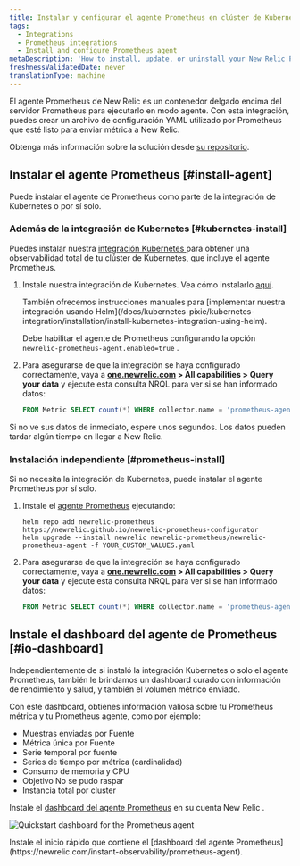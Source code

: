 ```yaml
---
title: Instalar y configurar el agente Prometheus en clúster de Kubernetes
tags:
  - Integrations
  - Prometheus integrations
  - Install and configure Prometheus agent
metaDescription: 'How to install, update, or uninstall your New Relic Prometheus agent alongside the Kubernetes integration.'
freshnessValidatedDate: never
translationType: machine
---
```




El agente Prometheus de New Relic es un contenedor delgado encima del servidor Prometheus para ejecutarlo en modo agente. Con esta integración, puedes crear un archivo de configuración YAML utilizado por Prometheus que esté listo para enviar métrica a New Relic.

Obtenga más información sobre la solución desde [su repositorio](https://github.com/newrelic/newrelic-prometheus-configurator).

## Instalar el agente Prometheus [#install-agent]

Puede instalar el agente de Prometheus como parte de la integración de Kubernetes o por sí solo.

### Además de la integración de Kubernetes [#kubernetes-install]

Puedes instalar nuestra [integración Kubernetes ](/docs/kubernetes-pixie/kubernetes-integration/get-started/introduction-kubernetes-integration)para obtener una observabilidad total de tu clúster de Kubernetes, que incluye el agente Prometheus.

1. Instale nuestra integración de Kubernetes. Vea cómo instalarlo [aquí](/install/kubernetes).

   <Callout variant="tip">
     También ofrecemos instrucciones manuales para [implementar nuestra integración usando Helm](/docs/kubernetes-pixie/kubernetes-integration/installation/install-kubernetes-integration-using-helm).

     Debe habilitar el agente de Prometheus configurando la opción `newrelic-prometheus-agent.enabled=true` .
   </Callout>

2. Para asegurarse de que la integración se haya configurado correctamente, vaya a <DNT>**[one.newrelic.com](https://one.newrelic.com) > All capabilities > Query your data**</DNT> y ejecute esta consulta NRQL para ver si se han informado datos:

   ```sql
   FROM Metric SELECT count(*) WHERE collector.name = 'prometheus-agent' AND cluster_name = 'YOUR_CLUSTER_NAME' since 1 hour ago
   ```

<Callout variant="tip">
  Si no ve sus datos de inmediato, espere unos segundos. Los datos pueden tardar algún tiempo en llegar a New Relic.
</Callout>

### Instalación independiente [#prometheus-install]

Si no necesita la integración de Kubernetes, puede instalar el agente Prometheus por sí solo.

1. Instale el [agente Prometheus](https://github.com/newrelic/newrelic-prometheus-configurator#readme) ejecutando:

   ```shell
   helm repo add newrelic-prometheus https://newrelic.github.io/newrelic-prometheus-configurator
   helm upgrade --install newrelic newrelic-prometheus/newrelic-prometheus-agent -f YOUR_CUSTOM_VALUES.yaml
   ```

2. Para asegurarse de que la integración se haya configurado correctamente, vaya a <DNT>**[one.newrelic.com](https://one.newrelic.com) > All capabilities > Query your data**</DNT> y ejecute esta consulta NRQL para ver si se han informado datos:

   ```sql
   FROM Metric SELECT count(*) WHERE collector.name = 'prometheus-agent' since 1 hour ago
   ```

## Instale el dashboard del agente de Prometheus [#io-dashboard]

Independientemente de si instaló la integración Kubernetes o solo el agente Prometheus, también le brindamos un dashboard curado con información de rendimiento y salud, y también el volumen métrico enviado.

Con este dashboard, obtienes información valiosa sobre tu Prometheus métrica y tu Prometheus agente, como por ejemplo:

* Muestras enviadas por Fuente
* Métrica única por Fuente
* Serie temporal por fuente
* Series de tiempo por métrica (cardinalidad)
* Consumo de memoria y CPU
* Objetivo No se pudo raspar
* Instancia total por cluster

Instale el [dashboard del agente Prometheus](https://newrelic.com/instant-observability/prometheus-agent) en su cuenta New Relic .

<img
  title="Quickstart dashboard for the Prometheus agent"
  alt="Quickstart dashboard for the Prometheus agent"
  src={infrastructurePrometheusIoDashboard}
/>

<figcaption>
  Instale el inicio rápido que contiene el [dashboard del agente Prometheus](https://newrelic.com/instant-observability/prometheus-agent).
</figcaption>
